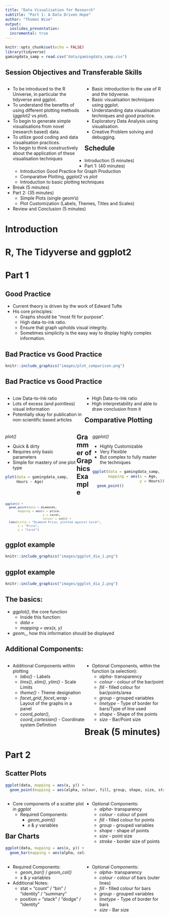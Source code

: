 ```yaml
---
title: "Data Visualisation for Research"
subtitle: "Part 1: A Data Driven Hope"
author: "Thomas Wise"
output: 
  ioslides_presentation:
  incremental: true
---
```


```r
knitr::opts_chunk$set(echo = FALSE)
library(tidyverse)
gamingdata_samp = read.csv("data/gamingdata_samp.csv")
```

## Session Objectives and Transferable Skills

<div style="float: left; width: 50%;">
- To be introduced to the R Universe, in particular the tidyverse and ggplot.
- To understand the benefits of using different plotting methods (*ggplot2* vs *plot*).
- To begin to generate simple visualisations from novel (research based) data.
- To utilize good coding and data visualisation practices. 
- To begin to think constructively about the application of these visualisation techniques
</div>
<div style="float: right; width: 50%;">
- Basic introduction to the use of R and the tidyverse.
- Basic visualisation techniques using ggplot.
- Understanding data visualisation techniques and good practice. 
- Exploratory Data Analysis using visualisation.
- Creative Problem solving and debugging.
</div>

## Schedule 

- Introduction (5 minutes)
- Part 1: (40 minutes)
    - Introduction Good Practice for Graph Production
    - Comparative Plotting, *ggplot2* vs *plot*
    - Introduction to basic plotting techniques 
- Break (5 minutes)
- Part 2: (35 minutes)
    - Simple Plots (single geom's)
    - Plot Customization (Labels, Themes, Titles and Scales)
- Review and Conclusion (5 minutes)

# Introduction 

# R, The Tidyverse and ggplot2

# Part 1

## Good Practice

- Current theory is driven by the work of Edward Tufte
- His core principles: 
  - Graphs should be "most fit for purpose". 
  - High data-to-ink ratio. 
  - Ensure that graph upholds visual integrity.
  - Sometimes simplicity is the easy way to display highly complex information.
  
## Bad Practice vs Good Practice

```r
knitr::include_graphics("images/plot_comparison.png")
```

## Bad Practice vs Good Practice 

<div style="float: left; width: 50%;">
- Low Data-to-Ink ratio
- Lots of excess (and pointless) visual information
- Potentially okay for publication in non-scientific based articles 
</div>
<div style="float: right; width: 50%;">
- High Data-to-Ink ratio
- High interpretability and able to draw conclusion from it
</div>

## Comparative Plotting {.smaller}

<div style="float: left; width: 45%;">
*plot()*

- Quick & dirty 
- Requires only basic parameters 
- Simple for mastery of one plot type 

```r

plot(data = gamingdata_samp,
     Hours ~ Age)

```
</div>
<div style="float: right; width: 45%;">
*ggplot()*

- Highly Customizable 
- Very Flexible 
- But complex to fully master the techniques

```r

ggplot(data = gamingdata_samp, 
       mapping = aes(x = Age, 
                     y = Hours)) + 
  geom_point()

```

</div>

## Grammer of Graphics Example {.smaller}

<font size = "1">
```r
ggplot() + 
  geom_point(data = diamonds, 
       mapping = aes(x = price, 
                     y = carat, 
                     colour = cut)) + 
  labs(title = "Diamond Price, plotted against Carat", 
       x = "Price",
       y = "Carat")

```
</font>

## ggplot example 

```r
knitr::include_graphics("images/ggplot_dia_1.png")
```

## ggplot example 

```r
knitr::include_graphics("images/ggplot_dia_2.png")
```

## The basics: 

- *ggplot()*, the core function 
  - Inside this function:
  - *data =*
  - *mapping = aes(x, y)* 

- *geom_*, how this information should be displayed

## Additional Components: 

<div style="float: left; width: 50%;">
  - Additional Components within plotting 
    - *labs()* - Labels 
    - *lims()*, *xlim()*, *ylim()* - Scale Limits
    - *theme()* - Theme designation
    - *facet_grid*, *facet_wrap* - Layout of the graphs in a panel
    - *coord_polar()*, *coord_cartesian()* - Coordinate system Definition
</div>
<div style="float: right; width: 50%;">
  - Optional Components, within the function (a selection):
    - *alpha*- transparency
    - *colour* - colour of the bar/point
    - *fill* - filled colour for bar/points/area
    - *group* - grouped variables
    - *linetype* - Type of border for bars/Type of line used
    - *shape* - Shape of the points
    - *size* - Bar/Point size
    
  
</div>

# Break (5 minutes)

# Part 2

## Scatter Plots {.smaller}

```r

ggplot(data, mapping = aes(x, y)) + 
  geom_point(mapping = aes(alpha, colour, fill, group, shape, size, stroke))

```

<div style="float: left; width: 50%;">
- Core components of a scatter plot in *ggplot*
  - Required Components: 
    - *geom_point()*
    - *x* & *y* variables 

</div>
<div style="float: right; width: 50%;">
  - Optional Components:
    - *alpha*- transparency
    - *colour* - colour of point
    - *fill* - filled colour for points
    - *group* - grouped variables
    - *shape* - shape of points 
    - *size* - point size 
    - *stroke* - border size of points
</div>

## Bar Charts {.smaller}

```r

ggplot(data, mapping = aes(x, y)) + 
  geom_bar(mapping = aes(alpha, colour, fill, group, linetype, size))

```

<div style="float: left; width: 50%;">
  - Required Components: 
    - *geom_bar()* / *geom_col()*
    - *x* & *y* variables 
  - Additional Notes:
    - stat = "count" / "bin" / "identity" / "summary"
    - position = "stack" / "dodge" / "identity"
</div>
<div style="float: right; width: 50%;">
  - Optional Components:
    - *alpha*- transparency
    - *colour* - colour of bars (outer lines)
    - *fill* - filled colour for bars
    - *group* - grouped variables
    - *linetype* - Type of border for bars 
    - *size* - Bar size

</div>

